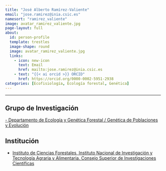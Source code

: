 ```yaml
---
title: "José Alberto Ramírez-Valiente"
email: "jose.ramirez@inia.csic.es"  
namesort: "ramirez_valiente"
image: avatar_ramirez_valiente.jpg
page-layout: full
about: 
  id: person-profile
  template: trestles
  image-shape: round
  image: avatar_ramirez_valiente.jpg
  links:
    - icon: new-icon
      text: Email
      href: mailto:jose.ramirez@inia.csic.es
    - text: "{{< ai orcid >}} ORCID"
      href: https://orcid.org/0000-0002-5951-2938
categories: [Ecofisiología, Ecología forestal, Genética]
---
```

 
<hr>

:::{#person-profile}

## Grupo de Investigación
[- Departamento de Ecología y Genética Forestal / Genética de Poblaciones y Evolución](https://www.inia.es/investigacion/forestal/Ecolog%C3%ADa%20y%20Gen%C3%A9tica/Gen%C3%A9tica%20de%20poblaciones%20y%20evoluci%C3%B3n/Pages/Home.aspx)

## Institución
- [Instituto de Ciencias Forestales, Instituto Nacional de Investigación y Tecnología Agraria y Alimentaria. Consejo Superior de Investigaciones Científicas](https://www.inia.es/)

:::
